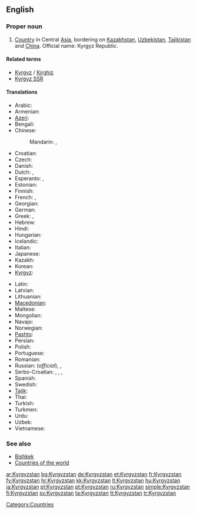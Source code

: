 ==English==
{{wikipedia}}

===Proper noun===
{{en-proper noun}}

# [[Country]] in Central [[Asia]], bordering on [[Kazakhstan]], [[Uzbekistan]], [[Tajikistan]] and [[China]]. Official name: Kyrgyz Republic.

====Related terms====
* [[Kyrgyz]] / [[Kirghiz]]
* [[Kyrgyz SSR]]

====Translations====
{{trans-top|Country in Central Asia}}
* Arabic: {{t|ar|قيرغيزستان|m|tr=qirghizistaan}}
* Armenian: {{t-|hy|Ղրղզստան|tr=Ġrġzstan}}
* [[Azeri]]: {{t|az|Qırğızıstan|xs=Azeri}}
* Bengali: {{t|bn|কিরগিজিস্তান|sc=Beng|xs=Bengali}}
* Chinese:
*: Mandarin: {{t-|cmn|吉爾吉斯斯坦|sc=Hani}}, {{t-|cmn|吉尔吉斯斯坦|tr=Jí'ěrjísīsītǎn|sc=Hani}}
* Croatian: {{t+|hr|Kirgistan|m}}
* Czech: {{t-|cs|Kyrgyzstán|m}}
* Danish: {{t-|da|Kirgisistan}}
* Dutch: {{t+|nl|Kirgizië}}, {{t-|nl|Kirgizstan}}
* Esperanto: {{t|eo|Kirgizistano|xs=Esperanto}},  {{t-|eo|Kirgizio|xs=Esperanto}}
* Estonian: {{t+|et|Kõrgõzstan}}
* Finnish: {{t+|fi|Kirgisia}}
* French: {{t+|fr|Kirghizistan|m}}, {{t+|fr|Kirghizstan|m}}
* Georgian: {{t|ka|ყირგიზეთი|tr=qʼirgizeti|sc=Geor|xs=Georgian}}
* German: {{t+|de|Kirgisistan|n}}
* Greek: {{t+|el|Κιργιζία|f|tr=Kirgizía}}, {{t-|el|Κιργιζιστάν|n|tr=Kirgizistán}}
* Hebrew: {{t|he|קירגיזסטן}}
* Hindi: {{t|hi|किर्गिज़स्तान|tr=kirgizastān|xs=Hindi}}
* Hungarian: {{t+|hu|Kirgizisztán}}
* Icelandic: {{t+|is|Kirgistan|n}}
* Italian: {{t-|it|Kirghizistan}}
* Japanese: {{t-|ja|キルギス|tr=Kirugisu}}
* Kazakh: {{t|kk|Қырғызстан|tr=Qırğızstan|sc=Cyrl|xs=Kazakh}}
* Korean: {{t+|ko|키르기스스탄|tr=Kireugiseuseutan|sc=Hang}}
* [[Kyrgyz]]: {{t-|ky|Кыргызстан|tr=Qırğızstan|sc=Cyrl|xs=Kyrgyz}}
{{trans-mid}}
* Latin: {{t|la|Chirgisia|f}}
* Latvian: {{t-|lv|Kirgizstāna|xs=Latvian}}
* Lithuanian: {{t+|lt|Kirgizija|xs=Lithuanian}}
* [[Macedonian]]: {{t-|mk|Киргистан|m|tr=Kirgistán}}
* Maltese: {{t|mt|Kirgiżistan|xs=Maltese}}
* Mongolian: {{t-|mn|Кыргызстан|tr=Kyrgyzstán|sc=Cyrl|xs=Mongolian}}
* Navajo: {{tø|nv|Kíígiz bikéyah}}
* Norwegian: {{t+|no|Kirgisistan}}
* [[Pashto]]: {{t|ps|قرغزستان|sc=ps-Arab|xs=Pashto}}
* Persian: {{t|fa|قرقیزستان|xs=Persian}}
* Polish: {{t+|pl|Kirgistan}}
* Portuguese: {{t+|pt|Quirguizistão}}
* Romanian: {{t-|ro|Kîrgîstan|n}}
* Russian: {{t+|ru|Кыргызстан|m|tr=Kyrgyzstán}} (''official''), {{t+|ru|Киргизия|f|tr=Kirgízija}}, {{t+|ru|Киргизстан|m|tr=Kirgizstán}}
* Serbo-Croatian: {{tø|sh|Киргистан|m|sc=Cyrl|xs=Serbo-Croatian}},  {{tø|sh|Kirgistan|m|xs=Serbo-Croatian}}, {{tø|sh|Киргизија|f|sc=Cyrl|xs=Serbo-Croatian}},  {{tø|sh|Kirgizija|f|xs=Serbo-Croatian}}
* Spanish: {{t+|es|Kirguizistán}}
* Swedish: {{t+|sv|Kirgizistan}}
* [[Tajik]]: {{t|tg|Қирғизистон|sc=Cyrl|xs=Tajik}}
* Thai: {{t|th|คีร์กีซสถาน|tr=kee-gee-sót-tăan}}
* Turkish: {{t+|tr|Kırgızistan}}
* Turkmen: {{t-|tk|Gyrgyzystan|xs=Turkmen}}
* Urdu: {{t|ur|کرغیزستان|xs=Urdu}}
* Uzbek: {{t|uz|Qirg'iziston|xs=Uzbek}}
* Vietnamese: {{t-|vi|Kyrgyzstan|xs=Vietnamese}}
{{trans-bottom}}

===See also===
* [[Bishkek]]
* [[Appendix:Countries of the world|Countries of the world]]

[[Category:Countries]]

[[ar:Kyrgyzstan]]
[[bg:Kyrgyzstan]]
[[de:Kyrgyzstan]]
[[et:Kyrgyzstan]]
[[fr:Kyrgyzstan]]
[[fy:Kyrgyzstan]]
[[hr:Kyrgyzstan]]
[[kk:Kyrgyzstan]]
[[lt:Kyrgyzstan]]
[[hu:Kyrgyzstan]]
[[ja:Kyrgyzstan]]
[[pl:Kyrgyzstan]]
[[pt:Kyrgyzstan]]
[[ru:Kyrgyzstan]]
[[simple:Kyrgyzstan]]
[[fi:Kyrgyzstan]]
[[sv:Kyrgyzstan]]
[[ta:Kyrgyzstan]]
[[tt:Kyrgyzstan]]
[[tr:Kyrgyzstan]]